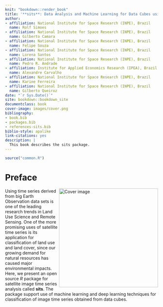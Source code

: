 ```yaml
--- 
knit: "bookdown::render_book"
title: '**sits**: Data Analysis and Machine Learning for Data Cubes using Satellite Image Time Series'
author:
- affiliation: National Institute for Space Research (INPE), Brazil
  name: Rolf Simoes
- affiliation: National Institute for Space Research (INPE), Brazil
  name: Gilberto Camara
- affiliation: National Institute for Space Research (INPE), Brazil
  name: Felipe Souza
- affiliation: National Institute for Space Research (INPE), Brazil
  name: Lorena Santos
- affiliation: National Institute for Space Research (INPE), Brazil
  name: Pedro R. Andrade
- affiliation: Institute for Applied Economics Research (IPEA), Brazil
  name: Alexandre Carvalho
- affiliation: National Institute for Space Research (INPE), Brazil
  name: Karine Ferreira
- affiliation: National Institute for Space Research (INPE), Brazil
  name: Gilberto Queiroz
date: "`r Sys.Date()`"
site: bookdown::bookdown_site
documentclass: book
cover-image: images/cover.png
bibliography:
- book.bib
- packages.bib
- references-sits.bib
biblio-style: apalike
link-citations: yes
description: | 
  This book describes the sits package.
---
```


```r
source("common.R")
```

# Preface {-}

<a href="https://github.com/e-sensing/sitsbook"><img class="cover" src="images/cover.png" width="326" align="right" alt="Cover image" /></a>

<!-- [![](images/cover.png){.cover width="326"}](https://github.com/e-sensing/sits-book) -->

Using time series derived from big Earth Observation data sets is one of the leading research trends in Land Use Science and Remote Sensing. One of the more promising uses of satellite time series is its application for classification of land use and land cover, since our growing demand for natural resources has caused major environmental impacts. Here, we present an open source *R* package for satellite image time series analysis called **sits**. The package support use of machine learning and deep learning techniques for classification of image time series obtained from data cubes.
